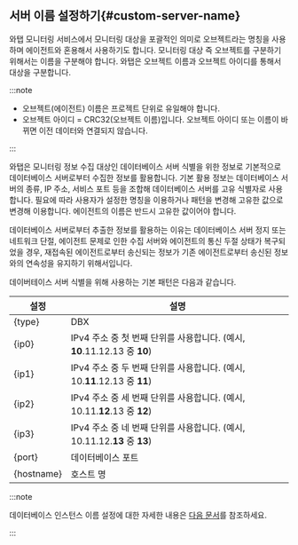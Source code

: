 ## 서버 이름 설정하기{#custom-server-name}

와탭 모니터링 서비스에서 모니터링 대상을 포괄적인 의미로 오브젝트라는 명칭을 사용하며 에이전트와 혼용해서 사용하기도 합니다. 모니터링 대상 즉 오브젝트를 구분하기 위해서는 이름을 구분해야 합니다. 와탭은 오브젝트 이름과 오브젝트 아이디를 통해서 대상을 구분합니다.

:::note

* 오브젝트(에이전트) 이름은 프로젝트 단위로 유일해야 합니다.
* 오브젝트 아이디 = CRC32(오브젝트 이름)입니다. 오브젝트 아이디 또는 이름이 바뀌면 이전 데이터와 연결되지 않습니다.

:::

와탭은 모니터링 정보 수집 대상인 데이터베이스 서버 식별을 위한 정보로 기본적으로 데이터베이스 서버로부터 수집한 정보를 활용합니다. 기본 활용 정보는 데이터베이스 서버의 종류, IP 주소, 서비스 포트 등을 조합해 데이터베이스 서버를 고유 식별자로 사용합니다. 필요에 따라 사용자가 설정한 명칭을 이용하거나 패턴을 변경해 고유한 값으로 변경해 이용합니다. 에이전트의 이름은 반드시 고유한 값이어야 합니다.

데이터베이스 서버로부터 추출한 정보를 활용하는 이유는 데이터베이스 서버 정지 또는 네트워크 단절, 에이전트 문제로 인한 수집 서버와 에이전트의 통신 두절 상태가 복구되었을 경우, 재접속된 에이전트로부터 송신되는 정보가 기존 에이전트로부터 송신된 정보와의 연속성을 유지하기 위해서입니다.

데이버테이스 서버 식별을 위해 사용하는 기본 패턴은 다음과 같습니다.

| 설정     | 설명                                                                      |
| -------- | ------------------------------------------------------------------------- |
| {type}     | DBX                                                                       |
| {ip0}    | IPv4 주소 중 첫 번째 단위를 사용합니다. (예시, **10**.11.12.13 중 **10**) |
| {ip1}    | IPv4 주소 중 두 번째 단위를 사용합니다. (예시, 10.**11**.12.13 중 **11**) |
| {ip2}    | IPv4 주소 중 세 번째 단위를 사용합니다. (예시, 10.11.**12**.13 중 **12**) |
| {ip3}    | IPv4 주소 중 네 번째 단위를 사용합니다. (예시, 10.11.12.**13** 중 **13**) |
| {port}     | 데이터베이스 포트                                                         |
| {hostname} | 호스트 명                                                                 |

:::note

데이터베이스 인스턴스 이름 설정에 대한 자세한 내용은 [다음 문서](agent-dbx-settings#naming)를 참조하세요.

:::